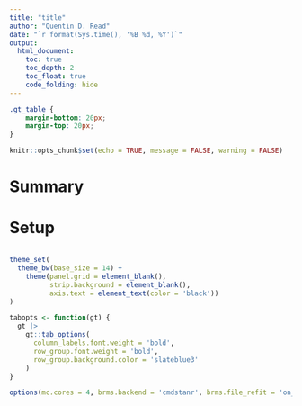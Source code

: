```yaml
---
title: "title"
author: "Quentin D. Read"
date: "`r format(Sys.time(), '%B %d, %Y')`"
output: 
  html_document:
    toc: true
    toc_depth: 2
    toc_float: true
    code_folding: hide
---
```


```css
.gt_table {
    margin-bottom: 20px;
    margin-top: 20px;
}
```


```r
knitr::opts_chunk$set(echo = TRUE, message = FALSE, warning = FALSE)
```

# Summary

# Setup

```r

```

```r
theme_set(
  theme_bw(base_size = 14) + 
    theme(panel.grid = element_blank(),
          strip.background = element_blank(),
          axis.text = element_text(color = 'black'))
)

tabopts <- function(gt) {
  gt |>
    gt::tab_options(
      column_labels.font.weight = 'bold',
      row_group.font.weight = 'bold',
      row_group.background.color = 'slateblue3'
    )
}

options(mc.cores = 4, brms.backend = 'cmdstanr', brms.file_refit = 'on_change')
```
